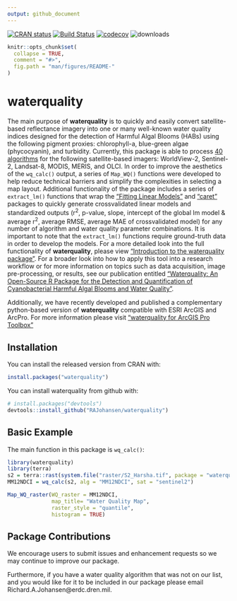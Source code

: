 ```yaml
---
output: github_document
---
```


<!-- README.md is generated from README.Rmd. Please edit that file -->

[![CRAN status](http://www.r-pkg.org/badges/version/waterquality)](https://cran.r-project.org/package=waterquality)
[![Build Status](https://travis-ci.org/RAJohansen/waterquality.png?branch=master)](https://travis-ci.org/RAJohansen/waterquality)
[![codecov](https://codecov.io/gh/RAJohansen/waterquality/branch/master/graph/badge.svg)](https://app.codecov.io/gh/RAJohansen/waterquality)
![downloads](http://cranlogs.r-pkg.org/badges/grand-total/waterquality)

```r
knitr::opts_chunk$set(
  collapse = TRUE,
  comment = "#>",
  fig.path = "man/figures/README-"
)
```

# waterquality

The main purpose of **waterquality** is to quickly and easily convert satellite-based reflectance imagery into one or many well-known water quality indices designed for the detection of Harmful Algal Blooms (HABs) using the following pigment proxies: chlorophyll-a, blue-green algae (phycocyanin), and turbidity. 
Currently, this package is able to process [40 algorithms](https://rajohansen.github.io/waterquality/reference/index.html) for the following satellite-based imagers: WorldView-2, Sentinel-2, Landsat-8, MODIS, MERIS, and OLCI.
In order to improve the aesthetics of the `wq_calc()` output, a series of `Map_WQ()` functions were developed to help reduce technical barriers and simplify the complexities in selecting a map layout.
Additional functionality of the package includes a series of `extract_lm()` functions that wrap the ["Fitting Linear Models"](https://www.rdocumentation.org/packages/stats/versions/3.6.2/topics/lm) and ["caret"](https://topepo.github.io/caret/index.html) packages to quickly generate crossvalidated linear models and standardized outputs (r^2^, p-value, slope, intercept of the global lm model & average r^2^, average RMSE, average MAE of crossvalidated model) for any number of algorithm and water quality parameter combinations. 
It is important to note that the `extract_lm()` functions require ground-truth data in order to develop the models. 
For a more detailed look into the full functionality of **waterquality**, please view ["Introduction to the waterquality package"](https://rajohansen.github.io/waterquality/articles/waterquality_vignette.html). 
For a broader look into how to apply this tool into a research workflow or for more information on topics such as data acquisition, image pre-processing, or results, see our publication entitled ["Waterquality: An Open-Source R Package for the Detection and Quantification of Cyanobacterial Harmful Algal Blooms and Water Quality"](https://erdc-library.erdc.dren.mil/jspui/bitstream/11681/35053/3/ERDC-EL%20TR-19-20.pdf).  

Additionally, we have recently developed and published a complementary python-based version of **waterquality** compatible with ESRI ArcGIS and ArcPro. For more information please visit [“waterquality for ArcGIS Pro Toolbox”](https://hdl.handle.net/11681/42240)

## Installation

You can install the released version from CRAN with:

```r
install.packages("waterquality")
```

You can install waterquality from github with:

```r
# install.packages("devtools")
devtools::install_github("RAJohansen/waterquality")
```

## Basic Example

The main function in this package is `wq_calc()`:

```r
library(waterquality)
library(terra)
s2 = terra::rast(system.file("raster/S2_Harsha.tif", package = "waterquality"))
MM12NDCI = wq_calc(s2, alg = "MM12NDCI", sat = "sentinel2")
```
```r
Map_WQ_raster(WQ_raster = MM12NDCI,
              map_title= "Water Quality Map",
              raster_style = "quantile",
              histogram = TRUE)
```

## Package Contributions

We encourage users to submit issues and enhancement requests so we may continue to improve our package. 

Furthermore, if you have a water quality algorithm that was not on our list, and you would like for it to be included in our package please email Richard.A.Johansen@erdc.dren.mil.

